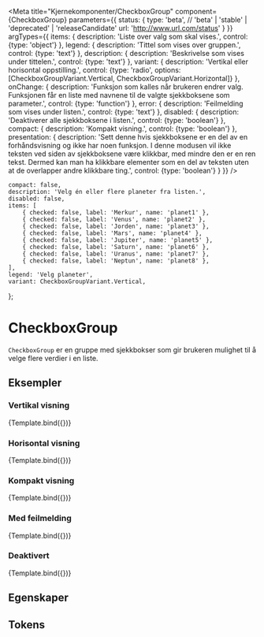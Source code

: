 
<Meta
    title="Kjernekomponenter/CheckboxGroup"
    component={CheckboxGroup}
    parameters={{
        status: {
            type: 'beta', // 'beta' | 'stable' | 'deprecated' | 'releaseCandidate'
            url: 'http://www.url.com/status'
        }
    }}
    argTypes={{
        items: {
            description: 'Liste over valg som skal vises.',
            control: {type: 'object'}
        },
        legend: {
            description: 'Tittel som vises over gruppen.',
            control: {type: 'text'}
        },
        description: {
            description: 'Beskrivelse som vises under tittelen.',
            control: {type: 'text'}
        },
        variant: {
            description: 'Vertikal eller horisontal oppstilling.',
            control: {type: 'radio', options: [CheckboxGroupVariant.Vertical, CheckboxGroupVariant.Horizontal]}
        },
        onChange: {
            description: 'Funksjon som kalles når brukeren endrer valg. Funksjonen får en liste med navnene til de valgte sjekkboksene som parameter.',
            control: {type: 'function'}
        },
        error: {
            description: 'Feilmelding som vises under listen.',
            control: {type: 'text'}
        },
        disabled: {
            description: 'Deaktiverer alle sjekkboksene i listen.',
            control: {type: 'boolean'}
        },
        compact: {
            description: 'Kompakt visning.',
            control: {type: 'boolean'}
        },
        presentation: {
            description: 'Sett denne hvis sjekkboksene er en del av en forhåndsvisning og ikke har noen funksjon. I denne modusen vil ikke teksten ved siden av sjekkboksene være klikkbar, med mindre den er en ren tekst. Dermed kan man ha klikkbare elementer som en del av teksten uten at de overlapper andre klikkbare ting.',
            control: {type: 'boolean'}
        }
    }}
/>

    compact: false,
    description: 'Velg én eller flere planeter fra listen.',
    disabled: false,
    items: [
        { checked: false, label: 'Merkur', name: 'planet1' },
        { checked: false, label: 'Venus', name: 'planet2' },
        { checked: false, label: 'Jorden', name: 'planet3' },
        { checked: false, label: 'Mars', name: 'planet4' },
        { checked: false, label: 'Jupiter', name: 'planet5' },
        { checked: false, label: 'Saturn', name: 'planet6' },
        { checked: false, label: 'Uranus', name: 'planet7' },
        { checked: false, label: 'Neptun', name: 'planet8' },
    ],
    legend: 'Velg planeter',
    variant: CheckboxGroupVariant.Vertical,
};

# CheckboxGroup

<BetaBlock />

`CheckboxGroup` er en gruppe med sjekkbokser som gir brukeren mulighet til å velge flere verdier i en liste.

## Eksempler

### Vertikal visning
<Canvas>
    <Story
        name="Vertikal"
        args={{variant: CheckboxGroupVariant.Vertical}}
    >
        {Template.bind({})}
    </Story>
</Canvas>

### Horisontal visning
<Canvas>
    <Story
        name="Horisontal"
        args={{variant: CheckboxGroupVariant.Horizontal}}
    >
        {Template.bind({})}
    </Story>
</Canvas>

### Kompakt visning
<Canvas>
    <Story
        name="Kompakt"
        args={{compact: true}}
    >
        {Template.bind({})}
    </Story>
</Canvas>

### Med feilmelding
<Canvas>
    <Story
        name="Med feilmelding"
        args={{error: 'Du må velge minst én planet.'}}
    >
        {Template.bind({})}
    </Story>
</Canvas>

### Deaktivert
<Canvas>
    <Story
        name="Deaktivert"
        args={{disabled: true}}
    >
        {Template.bind({})}
    </Story>
</Canvas>

## Egenskaper
<ArgsTable story="Vertikal"/>

## Tokens
<TokensTable
    jsonKey='component.checkbox_group'
    componentName='checkbox_group'
    showPreview={false}
    description
/>

